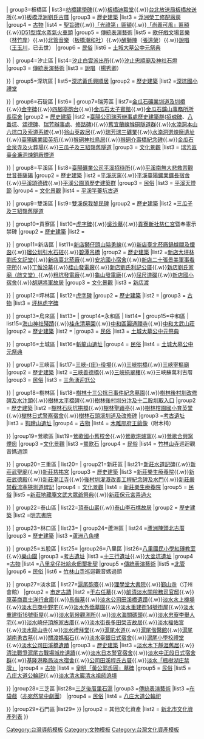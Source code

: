 {{Navbox
| name   = 新北市文化資產
| title  = [[新北市文化資產|<span style="color:white">新北市文化資產</span>]]
| state  = collapsed
| titlestyle = background:#7E2639;color:white;
|group1 = 文化資產
|list1 ={{Navbox subgroup
| group1=萬里區
| list1={{Navbox subgroup
|group1 = [[民俗]]
|list1 = [[野柳神明淨港]]{{.w}}[[金包里二媽回野柳媽祖洞祭典]]

}}
| group2=金山區
| list2={{Navbox subgroup
|group1 = [[臺灣歷史建築|歷史建築]]
|list1 = [[金包里慈護宮]]
|group2 = [[民俗]]
|list2 = [[金山蹦火仔|金山磺火捕魚蹦火仔]]{{.w}}[[金包里二媽回野柳媽祖洞祭典]]

}}
| group3=板橋區
| list3={{Navbox subgroup
|group1 = [[國定古蹟]]
|list1 = [[林本源園邸]]
|group2 = [[市定古蹟]]
|list2 = [[大觀義學]]{{.w}}[[枋橋建學碑]]{{.w}}[[迪毅堂|板橋迪毅堂]]{{.w}}[[板橋放送所|台北放送局板橋放送所]]{{.w}}[[板橋浮洲劉氏古厝]]
|group3 = [[臺灣歷史建築|歷史建築]]
|list3 = [[浮洲榮工修配廠房]]
|group4 = [[古物]]
|list4 = [[聖旨碑]]{{.w}}[[「光祿第」匾額]]{{.w}}[[「尚義可風」匾額]]{{.w}}[[D51型煤水蒸汽火車頭 (新北市)|D51型煤水蒸氣火車頭]]
|group5 = [[傳統表演藝術]]
|list5 = [[歌仔戲文場音樂]]（[[林竹岸]]）{{.w}}[[北管音樂]]（[[板橋潮和社]]）{{.w}}[[醒獅陣]]（[[張遠榮]]）{{.w}}[[說唱]]（[[王玉川 (唸歌仔藝術家)|王玉川]]，已去世）
|group6 = [[民俗]]
|list6 = [[土城大墓公中元祭典]]

}}
| group4=汐止區
| list4={{Navbox subgroup
|group1 = [[市定古蹟]]
|list1 =[[汐止茄苳腳臺灣鐵路遺蹟]]
|group2 = [[臺灣歷史建築|歷史建築]]
|list2 =[[五堵隧道|五堵鐵路隧道]]{{.w}}[[汐止白雲派出所]]{{.w}}[[汐止忠順廟|汐止忠順廟及神社石燈]]
|group3 = [[傳統表演藝術]]
|list3 = [[曲藝|說唱]]（[[楊秀卿]]）

}}
| group5=深坑區
| list5={{Navbox subgroup
|group1 = [[市定古蹟]]
|list1 =[[深坑黃氏永安居]]{{.w}}[[深坑黃氏興順居]]
|group2 = [[臺灣歷史建築|歷史建築]]
|list2 =[[深坑國小禮堂]]

}}
| group6=石碇區
| list6={{Navbox subgroup
|group1 = [[市定古蹟]]
|list1 =
|group2 = [[臺灣歷史建築|歷史建築]]
|list2 =

}}
| group7=瑞芳區
| list7={{Navbox subgroup
|group1 = [[市定古蹟]]
|list1 =[[金瓜石社]]{{.w}}[[金瓜石礦業圳道及圳橋]]{{.w}}[[金字碑]]{{.w}}[[四腳亭砲台]]{{.w}}[[太子賓館|金瓜石太子賓館]]{{.w}}[[金瓜石鑛山事務所所長宿舍]]
|group2 = [[臺灣歷史建築|歷史建築]]
|list2 =[[臺陽公司瑞芳辦事處歷史建築群]]([[招魂碑（九份）|招魂碑]]、[[八番坑]]、[[頌德碑 (九份)|頌德碑]]、[[瑞芳辦事處]]、[[修路碑]]){{.w}}[[舊宜蘭線猴硐隧道群]]{{.w}}[[水湳洞#水湳洞本山六坑口及索道系統|水湳洞本山六坑口及索道系統]]{{.w}}[[翁山英故居]]{{.w}}[[瑞三煤礦|瑞芳瑞三礦業]]{{.w}}[[水湳洞選煉廠遺址]]{{.w}}[[臺陽礦業國英坑]]{{.w}}[[猴硐神社|猴硐神社鳥居]]{{.w}}[[猴硐介壽橋紀念碑]]{{.w}}[[金瓜石金泉寺|金瓜石金泉寺及火葬場]]{{.w}}[[舊三貂嶺隧道|三瓜子及三貂嶺舊隧道]]
|group3 = [[中華民國文化資產文化景觀類|文化景觀]]
|list3 = [[水湳洞#瑞芳區臺金濂洞煉銅廠煙道|瑞芳區臺金濂洞煉銅廠煙道]]

}}
| group8=平溪區
| list8={{Navbox subgroup
|group1 = [[市定古蹟]]
|list1 =[[菁桐車站]]{{.w}}[[臺陽礦業公司平溪招待所]]{{.w}}[[平溪南無大悲救苦觀世音菩薩碣]]
|group2 = [[臺灣歷史建築|歷史建築]]
|list2 =[[平溪灰窯]]{{.w}}[[平溪臺陽鑛業鑛長宿舍]]{{.w}}[[平溪頌德碑]]{{.w}}[[平溪公園頂歷史建築群]]
|group3 = [[民俗]]
|list3 = [[平溪天燈節]]
|group4 = [[中華民國文化資產文化景觀類|文化景觀]]
|list4 = [[平溪竿蓁坑古道]]

}}
| group9=雙溪區
| list9={{Navbox subgroup
|group1 = [[市定古蹟]]
|list1 = [[雙溪雙貢生莊厝]]{{.w}}[[雙溪保我黎民碑]]
|group2 = [[臺灣歷史建築|歷史建築]]
|list2 =[[舊三貂嶺隧道|三瓜子及三貂嶺舊隧道]]

}}
| group10=貢寮區
| list10={{Navbox subgroup
|group1 = [[市定古蹟]]
|list1 =[[雄鎮蠻煙碑]]{{.w}}[[虎字碑 (貢寮)|虎字碑]]{{.w}}[[吳沙墓]]{{.w}}[[貢寮新社慈仁宮]]暨奉憲示禁碑
|group2 = [[臺灣歷史建築|歷史建築]]
|list2 =

}}
| group11=新店區
| list11={{Navbox subgroup
|group1 = [[市定古蹟]]
|list1 =[[安坑孝女廖氏嬌紀念碑]]{{.w}}[[新店獅仔頭山隘勇線]]{{.w}}[[新店臺北菸廠鍋爐間及煙囪]]{{.w}}[[瑠公圳引水石硿]]{{.w}}[[碧潭吊橋]]
|group2 = [[臺灣歷史建築|歷史建築]]
|list2 =[[新店大坪林劉氏文記堂]]{{.w}}[[新店臺北菸廠]]{{.w}}[[新北市新店區安坑國民小學#文化資產|安坑國小宿舍]]{{.w}}[[新店二十張景美軍事看守所]]{{.w}}[[丁惟汾墓]]{{.w}}[[桂山發電廠]]{{.w}}[[新店劉氏利記公厝]]{{.w}}[[新店劉氏家廟（啟文堂）]]{{.w}}[[粗坑發電廠]]{{.w}}[[龜山發電廠]]{{.w}}[[屈尺道碣]]{{.w}}[[新北市新店區新店國民小學#文化資產|新店國小宿舍]]{{.w}}[[胡璉將軍故居]]
|group3 = [[中華民國文化資產文化景觀類|文化景觀]]
|list3 = [[新店渡]]

}}
| group12=坪林區
| list12={{Navbox subgroup
|group1 = [[市定古蹟]]
|list1 =[[坪林尾橋]]{{.w}}[[坪林虎字碑|虎字碑]]
|group2 = [[臺灣歷史建築|歷史建築]]
|list2 =
|group3 = [[古物]]
|list3 =  [[坪林虎字碑]]

}}
| group13=烏來區
| list13={{Navbox subgroup
|group1 = [[市定古蹟]]
|list1 =
|group2 = [[臺灣歷史建築|歷史建築]]
|list2 =[[烏來發電廠]]
|group3 = [[傳統工藝]]
|list3 =[[銅鑼工藝]]（[[吳宗霖]]）

}}
| group14=永和區
| list14={{Navbox subgroup
|group1 = [[市定古蹟]]
|list1 =[[永和網溪別墅]]
|group2 = [[臺灣歷史建築|歷史建築]]
|list2 =

}}
| group15=中和區
| list15={{Navbox subgroup
|group1 = [[市定古蹟]]
|list1 =[[中和瑞穗配水池]]{{.w}}[[海山神社殘蹟]]{{.w}}[[桂永清墓園]]{{.w}}[[圓通禪寺 (新北市)|中和區圓通禪寺]]{{.w}}[[中和太武山莊]]
|group2 = [[臺灣歷史建築|歷史建築]]
|list2 =
|group3 = [[民俗]]
|list3 = [[土城大墓公中元祭典]]


}}
| group16=土城區
| list16={{Navbox subgroup
|group1 = [[市定古蹟]]
|list1 =
|group2 = [[臺灣歷史建築|歷史建築]]
|list2 =[[土城普安堂]]
|group3 =[[中華民國文化資產考古遺址類|考古遺址]]
|list3 = [[土地公山遺址]]{{.w}}[[斬龍山遺址]]
|group4 = [[民俗]]
|list4 = [[土城大墓公中元祭典]]

}}
| group17=三峽區
| list17={{Navbox subgroup
|group1 = [[市定古蹟]]
|list1 =[[三峽長福巖|三峽長福巖清水祖師廟]]{{.w}}[[三峽歷史文物館|三峽-{庄}-役場]]{{.w}}[[三峽拱橋]]{{.w}}[[三峽宰樞廟]]
|group2 = [[臺灣歷史建築|歷史建築]]
|list2 =[[三峽善德橋]]{{.w}}[[簡阿牛#三峽挹翠樓|三峽挹翠樓]]{{.w}}三峽蘇萬利古厝
|group3 = [[民俗]]
|list3 = [[三角湧迎尪公]]

}}
| group18=樹林區
| list18={{Navbox subgroup
|group1 = [[市定古蹟]]
|list1 =[[山佳車站]]{{.w}}[[樹林十三公抗日事件|樹林十三公抗日事件紀念墓園]]{{.w}}[[樹林後村圳改修碑及水汴頭]]{{.w}}[[樹林太平橋碑]]{{.w}}[[樹林後村圳分汴及十二股圳取入口]]
|group2 = [[臺灣歷史建築|歷史建築]]
|list2 =[[樹林石灰坑拱橋]]{{.w}}[[樹林聖蹟亭]]{{.w}}[[樹林柑園國小育英堂]]{{.w}}[[樹林日式警察宿舍]]{{.w}}[[樹林石頭溪圳道及改修碑]]
|group3 =[[中華民國文化資產考古遺址類|考古遺址]]
|list3 = [[狗蹄山遺址]]
|group4 = [[古物]]
|list4 = [[木雕邢府王爺像]]（附木椅）

}}
|group19=鶯歌區
|list19={{Navbox subgroup
|group1 =[[市定古蹟]]
|list1 =[[鶯歌汪洋居]]
|group2 =[[臺灣歷史建築|歷史建築]]
|list2 =[[鶯歌成發居]]{{.w}}[[新北市鶯歌區鶯歌國民小學#文化資產|鶯歌國小舊校舍]]{{.w}}[[鶯歌烘爐窯]]{{.w}}[[鶯歌合興窯煙囪]]
|group3 =[[中華民國文化資產文化景觀類|文化景觀]]
|list3 =[[鶯歌石]]
|group4 = [[民俗]]
|list4 = [[竹林山觀音寺|竹林山寺]]巡迴觀音媽過頭

}}
| group20=三重區
| list20={{Navbox subgroup
|group1 = [[市定古蹟]]
|list1 =[[先嗇宮|三重先嗇宮]]
|group2 = [[臺灣歷史建築|歷史建築]]
|list2 =[[空軍三重一村]]

}}
| group21=新莊區
| list21={{Navbox subgroup
|group1 = [[國定古蹟]]
|list1 =[[新莊廣福宮|廣福宮（三山國王廟）]]
|group2 = [[市定古蹟]]
|list2 =[[新莊文昌祠]]{{.w}}[[新莊水道記碑]]{{.w}}[[新莊武聖廟]]{{.w}}[[新莊慈祐宮]]
|group3 = [[臺灣歷史建築|歷史建築]]
|list3 =[[樂生療養院舊院區|新莊樂生療養院]]{{.w}}[[新莊武德殿]]{{.w}}[[新莊潮江寺]]{{.w}}[[後村圳灌溉改善工程紀念碑及水門]]{{.w}}[[新莊保元宮#淡分憲示禁-嚴禁截流塞狹圳道碑|新莊嚴禁截流塞狹圳道碑記]]
|group4 = [[中華民國文化資產文化景觀類|文化景觀]]
|list4 = [[樂生療養院舊院區|新莊樂生療養院]]
|group5 = [[民俗]]
|list5 =[[新莊地藏庵#大眾爺祭|新莊地藏庵文武大眾爺祭典]]{{.w}}[[新莊保元宮#弄過火|新莊保元宮弄過火]]

}}
| group22=泰山區
| list22={{Navbox subgroup
|group1 = [[市定古蹟]]
|list1 =[[泰山大窠坑新築道路記念碑]]{{.w}}[[頂泰山巖]]{{.w}}[[李石樵|泰山李石樵故居]]
|group2 = [[臺灣歷史建築|歷史建築]]
|list2 =[[明志書院]]

}}
| group23=林口區
| list23={{Navbox subgroup
|group1 = [[市定古蹟]]
|list1 = [[林口謙益居]]
|group2 = [[臺灣歷史建築|歷史建築]]
|list2 =
|group3 = [[民俗]]
|list3 = [[竹林山觀音寺|竹林山寺]]巡迴觀音媽過頭

}}
| group24=蘆洲區
| list24 ={{Navbox subgroup
|group1 = [[國定古蹟]]
|list1 =[[蘆洲李宅]]
|group2 = [[市定古蹟]]
|list2 =[[蘆洲保和宮]]{{.w}}[[蘆洲陳頭北古厝]]
|group3 = [[臺灣歷史建築|歷史建築]]
|list3 =[[蘆洲八角樓]]

}}
| group25=五股區
| list25={{Navbox subgroup
|group1 = [[市定古蹟]]
|list1 =[[五股西雲寺]]
|group2 = [[臺灣歷史建築|歷史建築]]
|list2 = [[五股守讓堂]]

}}
|group26=八里區
|list26={{Navbox subgroup
|group1 =[[市定古蹟]]
|list1 =[[郭宗嘏墓]]
|group2 =[[臺灣歷史建築|歷史建築]]
|list2 =[[八里大眾廟]]{{.w}}[[八里國民小學紅磚教室]]{{.w}}[[樂山園]]
|group3 =[[中華民國文化資產考古遺址類|考古遺址]]
|list3 =[[十三行遺址]]{{.w}}[[大坌坑遺址]]
|group4 =[[古物]]
|list4 =[[八里坌仔社給永佃墾批契]]
|group5 =[[傳統表演藝術]]
|list5 =[[北管]]
|group6 = [[民俗]]
|list6 = [[竹林山觀音寺|竹林山寺]]巡迴觀音媽過頭

}}
| group27=淡水區
| list27={{Navbox subgroup
|group1 = [[國定古蹟]]
|list1 =[[紅毛城|淡水紅毛城]]{{.w}}[[滬尾礮臺|滬尾砲臺]]{{.w}}[[牛津學堂|理學堂大書院]]{{.w}}[[鄞山寺]]（汀州會館）
|group2 = [[市定古蹟]]
|list2 =[[于右任墓]]{{.w}}[[前清淡水關稅務司官邸]]{{.w}}[[英商嘉士洋行倉庫|原英商嘉士洋行倉庫]]{{.w}}[[新北市私立淡江高級中學#馬偕墓園|馬偕墓]]{{.w}}[[公司田溪橋遺跡|淡水公司田溪橋遺蹟]]{{.w}}[[淡水水上機場]]{{.w}}[[淡水日商中野宅]]{{.w}}[[新北市私立淡江高級中學#外僑墓園|淡水外僑墓園]]{{.w}}[[淡水重建街14號街屋]]{{.w}}[[淡水重建街16號街屋]]{{.w}}[[淡水氣候觀測所]]{{.w}}[[淡水港|淡水海關碼頭]]{{.w}}[[淡水忠寮李舉人宅]]{{.w}}[[淡水崎仔頂施家古厝]]{{.w}}[[淡水街長多田榮吉故居]]{{.w}}[[淡水福佑宮]]{{.w}}[[淡水龍山寺]]{{.w}}[[淡水禮拜堂]]{{.w}}[[滬尾水道]]{{.w}}[[滬尾偕醫館]]{{.w}}[[滬尾湖南勇古墓]]{{.w}}[[關渡媽祖石]]{{.w}}[[淡水臺銀日式宿舍]]{{.w}}[[滬尾小學校禮堂]]{{.w}}[[淡水公司田溪橋遺蹟]]
|group3 = [[臺灣歷史建築|歷史建築]]
|list3 =[[淡水木下靜涯舊居]]{{.w}}[[清法戰爭滬尾古戰場城岸遺蹟]]{{.w}}[[淡水日本警官宿舍]]{{.w}}[[淡水中正段日式宿舍群]]{{.w}}[[基隆港務局淡水宿舍]]{{.w}}[[公司田溪程氏古厝]]{{.w}}[[淡水「楓樹湖庄禁牌」]]
|group4 = [[古物]]
|list4 = [[皇明「黃公郭氏圓」墓碑]]
|group5 = [[民俗]]
|list5 = [[八庄大道公輪祀]]{{.w}}[[淡水清水巖#祭典|淡水清水巖清水祖師遶境]]

}}
|group28=三芝區
|list28={{Navbox subgroup
|group1 =[[市定古蹟]]
|list1 =[[三芝三板橋]]
|group2 =[[臺灣歷史建築|歷史建築]]
|list2 =[[三芝新莊里石滬]]{{.w}}[[三芝後厝里石滬]]
|group3 =[[傳統表演藝術]]
|list3 =[[布袋戲]]（[[亦宛然掌中劇團]]）
|group4 = [[民俗]]
|list4 = [[八庄大道公輪祀]]

}}
|group29=石門區
|list29={{Navbox subgroup
|group1 =[[市定古蹟]]
|list1 =
|group2 =[[臺灣歷史建築|歷史建築]]
|list2 =
}}
}}
|group2 = 其他文化資產
|list2 = [[新北市文化資產列表]]
}}<noinclude>
[[Category:台灣導航模板]]
[[Category:文物模板]]
[[Category:台灣文化資產模板]]
</noinclude>